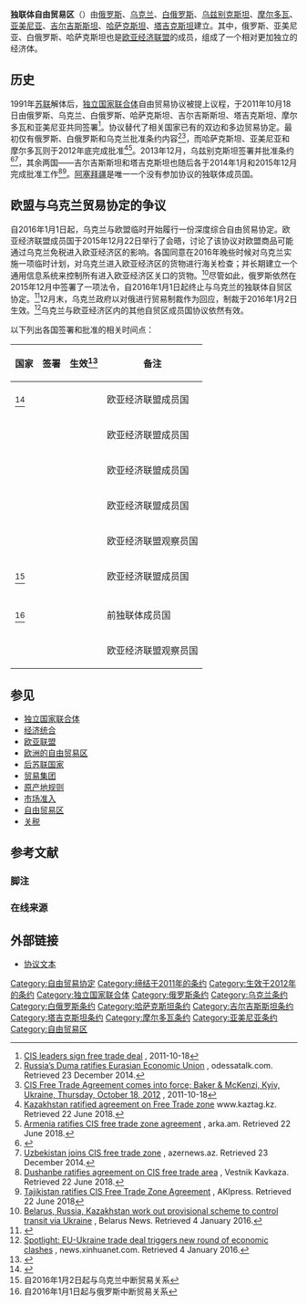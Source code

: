 {{Infobox Geopolitical organisation|name=独联体自由贸易区|GDP_PPP=|area_sq_mi=|percent_water=|population_estimate=|population_estimate_rank=|population_estimate_year=|population_density_km2=|population_density_sq_mi=|population_density_rank=|GDP_PPP_rank=|area_magnitude=|GDP_PPP_year=|GDP_PPP_per_capita=|GDP_PPP_per_capita_rank=|GDP_nominal=|GDP_nominal_rank=|GDP_nominal_year=|GDP_nominal_per_capita=|GDP_nominal_per_capita_rank=|currency=|area_km2=|area_rank=|linking_name=独联体自由贸易区|admin_center_type=|symbol_type=|image_symbol=|image_map=CISFTA (orthographic projection).svg|map_width=220px|map_caption=|org_type=[[自由贸易区|自由贸易区]]|membership_type=成员国|membership={{flag|Armenia}}<br>{{flag|Belarus}}<br>{{flag|Kazakhstan}}<br>{{flag|Kyrgyzstan}}<br>{{flag|Moldova}}<br>{{flag|Russia}}<br>{{flag|Tajikistan}}<br>{{flag|Ukraine}}<br>{{flag|Uzbekistan}}|admin_center=|established_date2=2012年9月20日|languages_type=|languages=|leader_title1=|leader_name1=|leader_title2=|leader_name2=|established_event1=自贸区协定签署|established_date1=2011年10月18日|established_event2=自贸区建立|official_website=}}

'''独联体自由贸易区'''（{{Lang-ru|Зона свободной торговли СНГ (ЗСТ)}}）由[[俄罗斯|俄罗斯]]、[[乌克兰|乌克兰]]、[[白俄罗斯|白俄罗斯]]、[[乌兹别克斯坦|乌兹别克斯坦]]、[[摩尔多瓦|摩尔多瓦]]、[[亞美尼亞|亚美尼亚]]、[[吉尔吉斯斯坦|吉尔吉斯斯坦]]、[[哈萨克斯坦|哈萨克斯坦]]、[[塔吉克斯坦|塔吉克斯坦]]建立。其中，俄罗斯、亚美尼亚、白俄罗斯、哈萨克斯坦也是[[欧亚经济联盟|欧亚经济联盟]]的成员，组成了一个相对更加独立的经济体。

== 历史 ==
1991年[[苏联|苏联]]解体后，[[獨立國家聯合體|独立国家联合体]]自由贸易协议被提上议程，于2011年10月18日由俄罗斯、乌克兰、白俄罗斯、哈萨克斯坦、吉尔吉斯斯坦、塔吉克斯坦、摩尔多瓦和亚美尼亚共同签署<ref name=":0">[http://en.rian.ru/russia/20111018/167833875.html CIS leaders sign free trade deal] {{Wayback|url=http://en.rian.ru/russia/20111018/167833875.html |date=20130502012631 }}, 2011-10-18</ref>。协议替代了相关国家已有的双边和多边贸易协定。最初仅有俄罗斯、白俄罗斯和乌克兰批准条约内容<ref name=":1">[http://www.odessatalk.com/2014/09/russias-duma-ratifies-eurasian-economic-union/ Russia’s Duma ratifies Eurasian Economic Union] {{Wayback|url=http://www.odessatalk.com/2014/09/russias-duma-ratifies-eurasian-economic-union/ |date=20180622111443 }}, odessatalk.com. Retrieved 23 December 2014.</ref><ref name=":2">[http://www.usubc.org/site/member-news/cis-free-trade-agreement-comes-into-force CIS Free Trade Agreement comes into force; Baker & McKenzi, Kyiv, Ukraine, Thursday, October 18, 2012] {{Wayback|url=http://www.usubc.org/site/member-news/cis-free-trade-agreement-comes-into-force |date=20140225050742 }}, 2011-10-18</ref>，而哈萨克斯坦、亚美尼亚和摩尔多瓦则于2012年底完成批准<ref name=":3">[https://www.kaztag.kz/en/news/kazakhstan-ratified-agreement-on-free-trade-zone Kazakhstan ratified agreement on Free Trade zone] {{Wayback|url=https://www.kaztag.kz/en/news/kazakhstan-ratified-agreement-on-free-trade-zone |date=20180622140506 }} www.kaztag.kz. Retrieved 22 June 2018.</ref><ref name=":4">[http://arka.am/en/news/economy/armenia_ratifies_cis_free_trade_zone_agreement/ Armenia ratifies CIS free trade zone agreement] {{Wayback|url=http://arka.am/en/news/economy/armenia_ratifies_cis_free_trade_zone_agreement/ |date=20180622140550 }}, arka.am. Retrieved 22 June 2018.</ref>。2013年12月，乌兹别克斯坦签署并批准条约<ref name=":5">{{Cite web |url=http://de.ria.ru/business/20131228/267562853.html |title=''Usbekistan: Protokoll über Beitritt zur GUS-Freihandelszone in Kraft getreten'', de.ria.ru 28 December 2013. |access-date=2021-01-25 |archive-date=2014-10-11 |archive-url=https://web.archive.org/web/20141011121039/http://de.ria.ru/business/20131228/267562853.html |dead-url=no }}</ref><ref name=":6">[http://www.azernews.az/region/65752.html Uzbekistan joins CIS free trade zone] {{Wayback|url=http://www.azernews.az/region/65752.html |date=20160401220004 }}, azernews.az. Retrieved 23 December 2014.</ref>，其余两国——吉尔吉斯斯坦和塔吉克斯坦也随后各于2014年1月和2015年12月完成批准工作<ref name=":7">[http://vestnikkavkaza.net/news/Dushanbe-ratifies-agreement-on-CIS-free-trade-area.html Dushanbe ratifies agreement on CIS free trade area] {{Wayback|url=http://vestnikkavkaza.net/news/Dushanbe-ratifies-agreement-on-CIS-free-trade-area.html |date=20180622140135 }}, Vestnik Kavkaza. Retrieved 22 June 2018.</ref><ref name=":8">[https://akipress.com/news:570508 Tajikistan ratifies CIS Free Trade Zone Agreement] {{Wayback|url=https://akipress.com/news:570508 |date=20180622140136 }}, AKIpress. Retrieved 22 June 2018</ref>。[[阿塞拜疆|阿塞拜疆]]是唯一一个没有参加协议的独联体成员国。

== 欧盟与乌克兰贸易协定的争议 ==
自2016年1月1日起，乌克兰与欧盟临时开始履行一份深度综合自由贸易协定。欧亚经济联盟成员国于2015年12月22日举行了会晤，讨论了该协议对欧盟商品可能通过乌克兰免税进入欧亚经济区的影响。各国同意在2016年晚些时候对乌克兰实施一项临时计划，对乌克兰进入欧亚经济区的货物进行海关检查；并长期建立一个通用信息系统来控制所有进入欧亚经济区关口的货物。<ref>[http://eng.belta.by/economics/view/belarus-russia-kazakhstan-work-out-provisional-scheme-to-control-transit-via-ukraine-87856-2015/ Belarus, Russia, Kazakhstan work out provisional scheme to control transit via Ukraine] {{Wayback|url=http://eng.belta.by/economics/view/belarus-russia-kazakhstan-work-out-provisional-scheme-to-control-transit-via-ukraine-87856-2015/ |date=20210224175757 }}, Belarus News. Retrieved 4 January 2016.</ref>尽管如此，俄罗斯依然在2015年12月中签署了一项法令，自2016年1月1日起终止与乌克兰的独联体自贸区协定。<ref>{{cite web|title=Russia suspends FTA with Ukraine as EU agreement looms|url=http://www.eurasianbusinessbriefing.com/russia-suspends-fta-with-ukraine/|accessdate=2015-12-24|date=2015-12-17|work=Eurasian Business Briefing|archive-date=2015-12-25|archive-url=https://web.archive.org/web/20151225080953/http://www.eurasianbusinessbriefing.com/russia-suspends-fta-with-ukraine/|dead-url=no}}</ref>12月末，乌克兰政府以对俄进行贸易制裁作为回应，制裁于2016年1月2日生效。<ref>[http://news.xinhuanet.com/english/2016-01/01/c_134970543.htm Spotlight: EU-Ukraine trade deal triggers new round of economic clashes] {{Wayback|url=http://news.xinhuanet.com/english/2016-01/01/c_134970543.htm |date=20160104201833 }}, news.xinhuanet.com. Retrieved 4 January 2016.</ref>乌克兰与欧亚经济区内的其他自贸区成员国协议依然有效。{{后苏联国家组成的超国家组织|align=right|size=300px}}

以下列出各国签署和批准的相关时间点：

{| class="wikitable sortable"
!国家
!签署
!生效<ref>{{Cite web |url=http://cis.minsk.by/reestr/ru/index.html#reestr/view/summary?doc=3183 |title=存档副本 |access-date=2021-01-25 |archive-date=2015-05-11 |archive-url=https://web.archive.org/web/20150511073849/http://cis.minsk.by/reestr/ru/index.html#reestr/view/summary?doc=3183 |dead-url=no }}</ref>
!备注
|-
|{{ARM}}<ref>{{Cite web|title=Eurasian Economic Union: The rocky road to integration - Think Tank|url=http://www.europarl.europa.eu/thinktank/en/document.html?reference=EPRS_BRI(2017)599432|language=en|website=www.europarl.europa.eu|access-date=2019-02-09|archive-date=2021-02-24|archive-url=https://web.archive.org/web/20210224172538/https://www.europarl.europa.eu/thinktank/en/document.html?reference=EPRS_BRI(2017)599432|dead-url=no}}</ref>
|{{dts|18 October 2011}}
|{{dts|17 October 2012}}
|欧亚经济联盟成员国
|-
|{{BLR}}
|{{dts|18 October 2011}}
|{{dts|20 September 2012}}
|欧亚经济联盟成员国
|-
|{{KAZ}}
|{{dts|18 October 2011}}
|{{dts|8 December 2012}}
|欧亚经济联盟成员国
|-
|{{KGZ}}
|{{dts|18 October 2011}}
|{{dts|13 December 2013}}
|欧亚经济联盟成员国
|-
|{{MDA}}
|{{dts|18 October 2011}}
|{{dts|9 December 2012}}
|欧亚经济联盟观察员国
|-
|{{RUS}}<ref name=":UkRU" group="note">自2016年1月2日起与乌克兰中断贸易关系</ref>
|{{dts|18 October 2011}}
|{{dts|20 September 2012}}
|欧亚经济联盟成员国
|-
|{{TJK}}
|{{dts|18 October 2011}}
|{{dts|19 March 2016}}
|
|-
|{{UKR}}<ref name=":RuUK" group="note">自2016年1月1日起与俄罗斯中断贸易关系</ref>
|{{dts|18 October 2011}}
|{{dts|20 September 2012}}
|前独联体成员国
|-
|{{UZB}}
|{{dts|13 December 2013}}
|{{dts|12 January 2014}}
|欧亚经济联盟观察员国
|}

== 参见 ==

* [[獨立國家聯合體|独立国家联合体]]
* [[经济统合|经济统合]]
* [[欧亚经济联盟|欧亚联盟]]
* [[欧洲的自由贸易区|欧洲的自由贸易区]]
* [[後蘇聯國家|后苏联国家]]
* [[貿易集團|贸易集团]]
* [[原产地规则|原产地规则]]
* [[市场准入|市场准入]]
* [[自由贸易区|自由贸易区]]
* [[关税|关税]]

== 参考文献 ==

=== 脚注 ===
{{reflist|group=note}}

=== 在线来源 ===
{{reflist}}

== 外部链接 ==

* [http://arquivo.pt/wayback/20160517191926/http://www.worldtradelaw.net/fta/agreements/cisfta.pdf 协议文本]
{{独立国家联合体}}

[[Category:自由贸易协定|Category:自由贸易协定]]
[[Category:缔结于2011年的条约|Category:缔结于2011年的条约]]
[[Category:生效于2012年的条约|Category:生效于2012年的条约]]
[[Category:独立国家联合体|Category:独立国家联合体]]
[[Category:俄罗斯条约|Category:俄罗斯条约]]
[[Category:乌克兰条约|Category:乌克兰条约]]
[[Category:白俄罗斯条约|Category:白俄罗斯条约]]
[[Category:哈萨克斯坦条约|Category:哈萨克斯坦条约]]
[[Category:吉尔吉斯斯坦条约|Category:吉尔吉斯斯坦条约]]
[[Category:塔吉克斯坦条约|Category:塔吉克斯坦条约]]
[[Category:摩尔多瓦条约|Category:摩尔多瓦条约]]
[[Category:亚美尼亚条约|Category:亚美尼亚条约]]
[[Category:自由贸易区|Category:自由贸易区]]